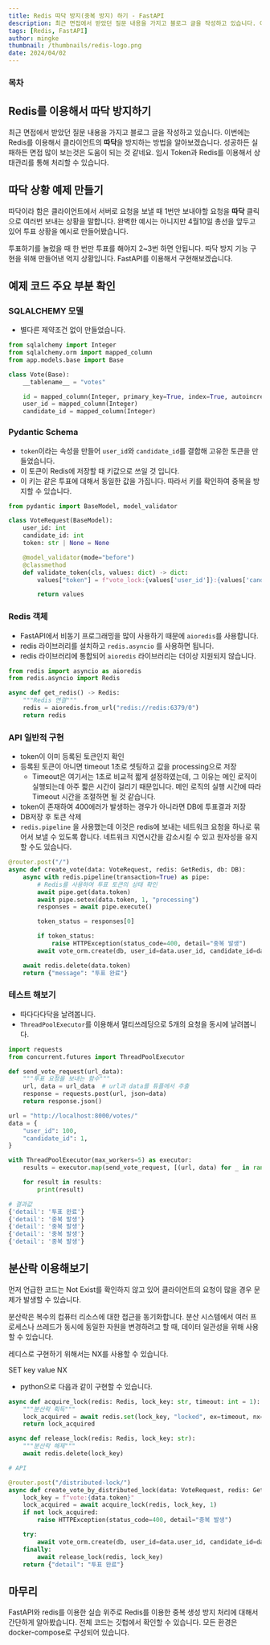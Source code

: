 ```yaml
---
title: Redis 따닥 방지(중복 방지) 하기 - FastAPI
description: 최근 면접에서 받았던 질문 내용을 가지고 블로그 글을 작성하고 있습니다. 이번에는 Redis를 이용해서 클라이언트의 따닥을 방지하는 방법을 알아보겠습니다. 성공하든 실패하든 면접 많이 보는것은 도움이 되는 것 같네요. 임시 Token과 Redis를 이용해서 상태관리를 통해 처리할 수 있습니다.
tags: [Redis, FastAPI]
author: mingke
thumbnail: /thumbnails/redis-logo.png
date: 2024/04/02
---
```


### 목차

## Redis를 이용해서 따닥 방지하기

최근 면접에서 받았던 질문 내용을 가지고 블로그 글을 작성하고 있습니다. 이번에는 Redis를 이용해서 클라이언트의 **따닥**을 방지하는 방법을 알아보겠습니다. 성공하든 실패하든 면접 많이 보는것은 도움이 되는 것 같네요. 임시 Token과 Redis를 이용해서 상태관리를 통해 처리할 수 있습니다.

## 따닥 상황 예제 만들기

따닥이라 함은 클라이언트에서 서버로 요청을 보낼 때 1번만 보내야할 요청을 **따닥** 클릭으로 여러번 보내는 상황을 말합니다. 완벽한 예시는 아니지만 4월10일 총선을 앞두고 있어 투표 상황을 예시로 만들어봤습니다.

투표하기를 눌렀을 때 한 번만 투표를 해야지 2~3번 하면 안됩니다. 따닥 방지 기능 구현을 위해 만들어낸 억지 상황입니다. FastAPI를 이용해서 구현해보겠습니다.

## 예제 코드 주요 부분 확인

### SQLALCHEMY 모델

- 별다른 제약조건 없이 만들었습니다.

```python
from sqlalchemy import Integer
from sqlalchemy.orm import mapped_column
from app.models.base import Base

class Vote(Base):
    __tablename__ = "votes"

    id = mapped_column(Integer, primary_key=True, index=True, autoincrement=True)
    user_id = mapped_column(Integer)
    candidate_id = mapped_column(Integer)

```

### Pydantic Schema

- `token`이라는 속성을 만들어 `user_id`와 `candidate_id`를 결합해 고유한 토큰을 만들었습니다.
- 이 토큰이 Redis에 저장할 때 키값으로 쓰일 것 입니다.
- 이 키는 같은 투표에 대해서 동일한 값을 가집니다. 따라서 키를 확인하여 중복을 방지할 수 있습니다.

```python
from pydantic import BaseModel, model_validator

class VoteRequest(BaseModel):
    user_id: int
    candidate_id: int
    token: str | None = None

    @model_validator(mode="before")
    @classmethod
    def validate_token(cls, values: dict) -> dict:
        values["token"] = f"vote_lock:{values['user_id']}:{values['candidate_id']}"

        return values

```

### Redis 객체

- FastAPI에서 비동기 프로그래밍을 많이 사용하기 때문에 `aioredis`를 사용합니다.
- redis 라이브러리를 설치하고 `redis.asyncio` 를 사용하면 됩니다.
- redis 라이브러리에 통합되어 `aioredis` 라이브러리는 더이상 지원되지 않습니다.

```python
from redis import asyncio as aioredis
from redis.asyncio import Redis

async def get_redis() -> Redis:
    """Redis 연결"""
    redis = aioredis.from_url("redis://redis:6379/0")
    return redis
```

### API 일반적 구현

- token이 이미 등록된 토큰인지 확인
- 등록된 토큰이 아니면 timeout 1초로 셋팅하고 값을 processing으로 저장
  - Timeout은 여기서는 1초로 비교적 짧게 설정하였는데, 그 이유는 메인 로직이 실행되는데 아주 짧은 시간이 걸리기 때문입니다. 메인 로직의 실행 시간에 따라 Timeout 시간을 조절하면 될 것 같습니다.
- token이 존재하여 400에러가 발생하는 경우가 아니라면 DB에 투표결과 저장
- DB저장 후 토큰 삭제
- `redis.pipeline` 을 사용했는데 이것은 redis에 보내는 네트워크 요청을 하나로 묶어서 보낼 수 있도록 합니다. 네트워크 지연시간을 감소시킬 수 있고 원자성을 유지할 수도 있습니다.

```python
@router.post("/")
async def create_vote(data: VoteRequest, redis: GetRedis, db: DB):
    async with redis.pipeline(transaction=True) as pipe:
        # Redis를 사용하여 투표 토큰의 상태 확인
        await pipe.get(data.token)
        await pipe.setex(data.token, 1, "processing")
        responses = await pipe.execute()

        token_status = responses[0]

        if token_status:
            raise HTTPException(status_code=400, detail="중복 발생")
        await vote_orm.create(db, user_id=data.user_id, candidate_id=data.candidate_id)

    await redis.delete(data.token)
    return {"message": "투표 완료"}

```

### 테스트 해보기

- 따다다다닥을 날려봅니다.
- `ThreadPoolExecutor`를 이용해서 멀티쓰레딩으로 5개의 요청을 동시에 날려봅니다.

```python
import requests
from concurrent.futures import ThreadPoolExecutor

def send_vote_request(url_data):
    """투표 요청을 보내는 함수"""
    url, data = url_data  # url과 data를 튜플에서 추출
    response = requests.post(url, json=data)
    return response.json()

url = "http://localhost:8000/votes/"
data = {
    "user_id": 100,
    "candidate_id": 1,
}

with ThreadPoolExecutor(max_workers=5) as executor:
    results = executor.map(send_vote_request, [(url, data) for _ in range(5)])

    for result in results:
        print(result)
```

```python
# 결과값
{'detail': '투표 완료'}
{'detail': '중복 발생'}
{'detail': '중복 발생'}
{'detail': '중복 발생'}
{'detail': '중복 발생'}
```

## 분산락 이용해보기

먼저 언급한 코드는 Not Exist를 확인하지 않고 있어 클라이언트의 요청이 많을 경우 문제가 발생할 수 있습니다.

분산락은 복수의 컴퓨터 리소스에 대한 접근을 동기화합니다. 분산 시스템에서 여러 프로세스나 쓰레드가 동시에 동일한 자원을 변경하려고 할 때, 데이터 일관성을 위해 사용할 수 있습니다.

레디스로 구현하기 위해서는 NX를 사용할 수 있습니다.

<Callout emoji="💡">SET key value NX</Callout>

- python으로 다음과 같이 구현할 수 있습니다.

```python
async def acquire_lock(redis: Redis, lock_key: str, timeout: int = 1):
    """분산락 획득"""
    lock_acquired = await redis.set(lock_key, "locked", ex=timeout, nx=True)
    return lock_acquired

async def release_lock(redis: Redis, lock_key: str):
    """분산락 해제"""
    await redis.delete(lock_key)

# API

@router.post("/distributed-lock/")
async def create_vote_by_distributed_lock(data: VoteRequest, redis: GetRedis, db: DB):
    lock_key = f"vote:{data.token}"
    lock_acquired = await acquire_lock(redis, lock_key, 1)
    if not lock_acquired:
        raise HTTPException(status_code=400, detail="중복 발생")

    try:
        await vote_orm.create(db, user_id=data.user_id, candidate_id=data.candidate_id)
    finally:
        await release_lock(redis, lock_key)
    return {"detail": "투표 완료"}
```

## 마무리

FastAPI와 redis를 이용한 실습 위주로 Redis를 이용한 중복 생성 방지 처리에 대해서 간단하게 알아봤습니다. 전체 코드는 깃헙에서 확인할 수 있습니다. 모든 환경은 docker-compose로 구성되어 있습니다.

<Link url="https://github.com/Jungminchae/fastapi-redis-duplication-prevention" />
